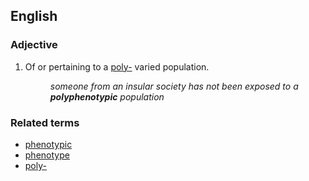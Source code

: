 ==English==

===Adjective===
{{en-adj|-}}

# Of or pertaining to a [[poly-]] varied population.
#:''someone from an insular society has not been exposed to a '''polyphenotypic''' population''

===Related terms===
*[[phenotypic]]
*[[phenotype]]
*[[poly-]]